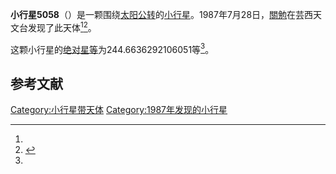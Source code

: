 {{Infobox planet
| bgcolour = #FFFFC0
| name = 5058 Tarrega
| symbol = 
| image = 
| caption = 
| discovery = yes
| discovery_ref = 
| discoverer = [[關勉|關勉]]
| discovery_site = [[芸西天文台|芸西天文台]] 
| discovered = 1987年7月28日
| designations = yes
| mp_name = 
| named_after = 
| alt_names = 1987 OM/ 1950 TR3 / 1970 NG
| mp_category = [[主带小行星|主带小行星]]
| orbit_ref = <ref name="a">[http://ssd.jpl.nasa.gov/sbdb.cgi?sstr=5058 5058 Tarrega] {{Wayback|url=http://ssd.jpl.nasa.gov/sbdb.cgi?sstr=5058 |date=20140902130748 }}，小行星數據庫瀏覽器（JPL Small-Body Database Browser）－[[美国国家航空航天局|美国国家航空航天局]]喷气推进实验室</ref>
| epoch = 2456400.5 (2013年4月18日更新)
| aphelion = {{convert|2.776593588250312|AU|km|3|abbr=on|lk=out}}
| perihelion = {{convert|1.730192840014737|AU|km|3|abbr=on}}
| semimajor = {{convert|2.253393214132525|AU|km|3|abbr=on}}
| eccentricity = 0.232183345
| period = 1235.531721 [[日|日]]<br />3.38[[儒略年|儒略年]]
| avg_speed = 
| inclination = 7.18037467518102
| asc_node = 109.0558842881786
| mean_anomaly = 
| arg_peri = 244.6636292106051
| satellites = 
| physical_characteristics = yes
| dimensions = 
| mass = 
| density = 
| surface_grav = 
| escape_velocity = 
| sidereal_day = 
| axial_tilt = 
| pole_ecliptic_lat = 
| pole_ecliptic_lon = 
| albedo = 
| temperatures= 
| temp_name1 = 
| mean_temp_1 = 
| max_temp_1 = 
| temp_name2 = 
| max_temp_2 = 
| spectral_type = 
| abs_magnitude = 244.6636292106051
}}

'''小行星5058'''（{{lang-en|5058 Tarrega}}）是一颗围绕[[太阳|太阳]][[公转|公转]]的[[小行星|小行星]]。1987年7月28日，[[關勉|關勉]]在芸西天文台发现了此天体<ref name="a" /><ref>{{cite news|title=小行星列表|url=http://cfa-www.harvard.edu/iau/lists/NumberedMPs.txt|accessdate=2013-07-08|newspaper=哈佛大学|archive-date=2008-05-17|archive-url=https://web.archive.org/web/20080517010638/http://cfa-www.harvard.edu/iau/lists/NumberedMPs.txt|dead-url=no}}</ref>。

这颗小行星的[[绝对星等|绝对星等]]为244.6636292106051等<ref name="a" />。

==参考文献==
{{reflist}}
{{Minor Planet Number|[[小行星5057|小行星5057]]|[[小行星5059|小行星5059]]}}

{{小天体}}

[[Category:小行星带天体|Category:小行星带天体]]
[[Category:1987年发现的小行星|Category:1987年发现的小行星]]

{{asteroid-stub}}